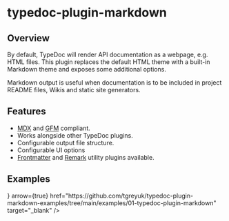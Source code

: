 
# typedoc-plugin-markdown

<PackageDescription pjson={pjson} />

## Overview

By default, TypeDoc will render API documentation as a webpage, e.g. HTML files. This plugin replaces the default HTML theme with a built-in Markdown theme and exposes some additional options.

Markdown output is useful when documentation is to be included in project README files, Wikis and static site generators.

## Features

- [MDX](https://mdxjs.com/) and [GFM](https://github.github.com/gfm/) compliant.
- Works alongside other TypeDoc plugins.
- Configurable output file structure.
- Configurable UI options
- [Frontmatter](/plugins/frontmatter) and [Remark](/plugins/remark) utility plugins available.

## Examples

<Cards num={2}>
  <Cards.Card
    title="View on Github"
    icon={<Image src="/github-logo.png" alt="Github" width={24} height={24} />}
    arrow={true}
    href="https://github.com/tgreyuk/typedoc-plugin-markdown-examples/tree/main/examples/01-typedoc-plugin-markdown"
    target="_blank"
  />
</Cards>
